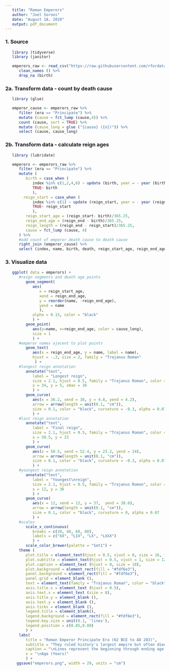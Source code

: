 ```yaml
---
   title: "Roman Emperors"
   author: "Joel Soroos"
   date: "August 18, 2019"
   output: pdf_document
---
```



### 1. Source 
```r

   library (tidyverse)
   library (janitor) 

   emperors_raw <- read_csv("https://raw.githubusercontent.com/rfordatascience/tidytuesday/master/data/2019/2019-08-13/emperors.csv") %>%
      clean_names () %>%
      drop_na (birth)
```


### 2a.  Transform data - count by death cause
```r

   library (glue)

   emperor_cause <- emperors_raw %>%
      filter (era == "Principate") %>%
      mutate (cause = fct_lump (cause,4)) %>%
      count (cause, sort = TRUE) %>%
      mutate (cause_long = glue ("{cause} ({n})")) %>%
      select (cause, cause_long)
```

   
### 2b.  Transform data - calculate reign ages
```r
   
   library (lubridate)

   emperors <- emperors_raw %>%
      filter (era == "Principate") %>%
      mutate (
         birth = case_when (
            index %in% c(1,2,4,6) ~ update (birth, year = - year (birth)),
            TRUE~ birth
            ),
        reign_start = case_when (
            index %in% c(1) ~ update (reign_start, year = - year (reign_start)),
            TRUE~ reign_start
            ),
         reign_start_age = (reign_start- birth)/365.25,
         reign_end_age = (reign_end - birth)/365.25,
         reign_length = (reign_end - reign_start)/365.25,
         cause = fct_lump (cause, 4)
      ) %>%
      #add count of emperor death cause to death cause
      right_join (emperor_cause) %>%
      select (index, name, birth, death, reign_start_age, reign_end_age, reign_length, cause_long, cause) 
```


### 3. Visualize data
```r

   ggplot( data = emperors) +
      #reign segments and death age points
         geom_segment(
            aes(
               x = reign_start_age, 
               xend = reign_end_age, 
               y = reorder(name, -reign_end_age), 
               yend = name
               ),
            alpha = 0.15, color = "black" 
            ) +
         geom_point(
            aes(y=name, x=reign_end_age, color = cause_long),
            size = 1
            ) +
      #emperor names ajacent to plot points
         geom_text(
            aes(x = reign_end_age, y = name, label = name),
            hjust = -.3, size = 2, family = "Trajanus Roman"
             ) +
      #longest reign annotation
         annotate("text",
            label = "Longest reign",
            size = 2.1, hjust = 0.5, family = "Trajanus Roman", color = "black",
            x = 34, y = 5, xmax = 36  
            ) +
         geom_curve(
            aes(x = 36.2, xend = 38, y = 4.8, yend = 4.2),
            arrow = arrow(length = unit(0.1, "cm")), 
            size = 0.1, color = "black", curvature = -0.3, alpha = 0.07
            ) +
      #last reign annotation
         annotate("text",
            label = "Final reign",
            size = 2.1, hjust = 0.5, family = "Trajanus Roman", color = "black",
            x = 50.5, y = 23
            ) +
         geom_curve(
            aes(x = 50.5, xend = 52.4, y = 23.2, yend = 24),
            arrow = arrow(length = unit(0.1, "cm")), 
            size = 0.1, color = "black", curvature = -0.3, alpha = 0.07
            ) +
      #youngest reign annotation
         annotate("text",
            label = "Youngest\nreign",
            size = 2.1, hjust = 0.5, family = "Trajanus Roman", color = "black",
            x = 12, y = 36 
            ) +
         geom_curve(
            aes(x = 12, xend = 12, y = 37,  yend = 38.6),
            arrow = arrow(length = unit(0.1, "cm")), 
            size = 0.1, color = "black", curvature = 0, alpha = 0.07
            ) +
      #scales
         scale_x_continuous(
            breaks = c(20, 40, 60, 80),
            labels = c("XX", "LIX", "LX", "LXXX")
            ) +
         scale_color_brewer(palette = "Set1") +
      theme (
         plot.title = element_text(hjust = 0.5, vjust = 0, size = 16, face = "bold"),
         plot.subtitle = element_text(hjust = 0.5, vjust = 1, size = 12, face = "bold"),
         plot.caption = element_text (hjust = 0, size = 10),
         plot.background = element_rect(fill = "#fdf6e3"),
         panel.background = element_rect(fill = "#fdf6e3"),     
         panel.grid = element_blank (),
         text = element_text(family = "Trajanus Roman", color = "black", face = "bold"),   #download font from https://www.fontspace.com/roger-white/trajanus-roman
         axis.title.x = element_text (hjust = 0.5),
         axis.text.x = element_text (size = 8),
         axis.title.y = element_blank (),
         axis.text.y = element_blank (),
         axis.ticks = element_blank (),
         legend.title = element_blank(),
         legend.background = element_rect(fill = "#fdf6e3"),
         legend.key.size = unit(0.1, 'lines'),
         legend.position = c(0.85,0.88)
         ) +
      labs(
         title = "Roman Emperor Principate Era (62 BCE to AD 283)",
         subtitle = "They ruled history's largest empire but often died brutally.\n\n",
         caption = "\nLines represent the beginning through ending age of each emperor's reign.\nData: Wikipedia   Visualization: Joel Soroos @soroosj",
         x = "\nAge (Years)"
         ) +
     ggsave("emperors.png", width = 29, units = "cm")
```

